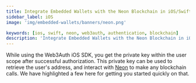 ```yaml
---
title: Integrate Embedded Wallets with the Neon Blockchain in iOS/Swift Applications
sidebar_label: iOS
image: 'img/embedded-wallets/banners/neon.png'

keywords: [ios, swift, neon, web3auth, authentication, blockchain]
description: 'Integrate Embedded Wallets with the Neon Blockchain in iOS/Swift Applications | Embedded Wallets'
---
```



While using the Web3Auth iOS SDK, you get the private key within the user scope after successful authorization. This private key can be used to retrieve the user's address, and interact with [Neon](https://neonevm.org/) to make any blockchain calls. We have highlighted a few here for getting you started quickly on that.

<EVMInteraction />
